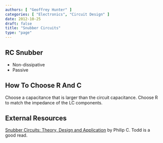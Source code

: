 ```yaml
---
authors: [ "Geoffrey Hunter" ]
categories: [ "Electronics", "Circuit Design" ]
date: 2012-10-25
draft: false
title: "Snubber Circuits"
type: "page"
---
```


<WarningIsNotes />

## RC Snubber

* Non-dissipative
* Passive

## How To Choose R And C

Choose a capacitance that is larger than the circuit capacitance. Choose R to match the impedance of the LC components.

## External Resources

[Snubber Circuits: Theory, Design and Application](http://www.electro-tech-online.com/custompdfs/2009/02/slup100.pdf) by Philip C. Todd is a good read.
